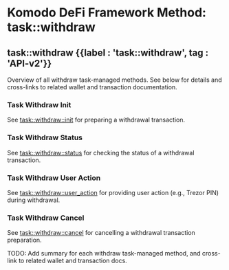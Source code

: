 
# Komodo DeFi Framework Method: task::withdraw

## task::withdraw {{label : 'task::withdraw', tag : 'API-v2'}}

Overview of all withdraw task-managed methods. See below for details and cross-links to related wallet and transaction documentation.

### Task Withdraw Init

See [task::withdraw::init](/komodo-defi-framework/api/v20/wallet/task_managed/withdraw/init/) for preparing a withdrawal transaction.

### Task Withdraw Status

See [task::withdraw::status](/komodo-defi-framework/api/v20/wallet/task_managed/withdraw/status/) for checking the status of a withdrawal transaction.

### Task Withdraw User Action

See [task::withdraw::user\_action](/komodo-defi-framework/api/v20/wallet/task_managed/withdraw/user_action/) for providing user action (e.g., Trezor PIN) during withdrawal.

### Task Withdraw Cancel

See [task::withdraw::cancel](/komodo-defi-framework/api/v20/wallet/task_managed/withdraw/cancel/) for cancelling a withdrawal transaction preparation.

<TocForIndex />

<DevComment>
  TODO: Add summary for each withdraw task-managed method, and cross-link to related wallet and transaction docs.
</DevComment>
